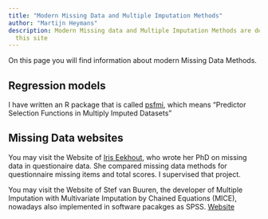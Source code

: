 ```yaml
---
title: "Modern Missing Data and Multiple Imputation Methods"
author: "Martijn Heymans"
description: Modern Missing data and Multiple Imputation Methods are described on
  this site
---
```


On this page you will find information about modern Missing Data Methods.

## Regression models
I have written an R package that is called [psfmi](/psfmi/), which
means "Predictor Selection Functions in Multiply Imputed Datasets"

## Missing Data websites
You may visit the Website of [Iris Eekhout](https://www.iriseekhout.com/){target="_blank"}, 
who wrote her PhD on missing data in questionaire data. She compared missing 
data methods for questionnaire missing items and total scores. 
I supervised that project.

You may visit the Website of Stef van Buuren, the developer of Multiple Imputation with
Multivariate Imputation by Chained Equations (MICE),
nowadays also implemented in software pacakges as SPSS.
[Website](https://stefvanbuuren.name/#about){target="_blank"}


